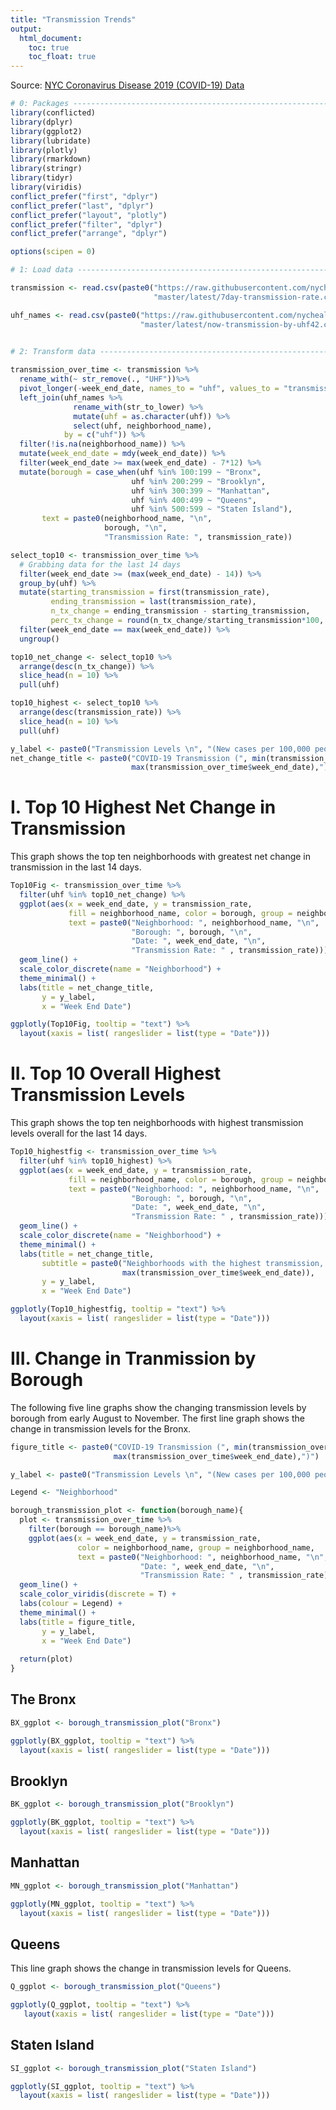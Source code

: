 ```yaml
---
title: "Transmission Trends"
output:
  html_document:
    toc: true
    toc_float: true
---
```

<style type="text/css">
.main-container {
  max-width: 3000px;
  margin-left: auto;
  margin-right: auto;
}
</style>

Source: <a href="https://github.com/nychealth/coronavirus-data/master/latest/7day-transmission-rate.csv">NYC Coronavirus Disease 2019 (COVID-19) Data</a>



```r

# 0: Packages ------------------------------------------------------------------
library(conflicted)
library(dplyr)
library(ggplot2)
library(lubridate)
library(plotly)
library(rmarkdown)
library(stringr)
library(tidyr)
library(viridis)
conflict_prefer("first", "dplyr")
conflict_prefer("last", "dplyr")
conflict_prefer("layout", "plotly")
conflict_prefer("filter", "dplyr")
conflict_prefer("arrange", "dplyr")

options(scipen = 0)

```

```r

# 1: Load data -----------------------------------------------------------------

transmission <- read.csv(paste0("https://raw.githubusercontent.com/nychealth/coronavirus-data/",
                                "master/latest/7day-transmission-rate.csv")) 

uhf_names <- read.csv(paste0("https://raw.githubusercontent.com/nychealth/coronavirus-data/",
                             "master/latest/now-transmission-by-uhf42.csv")) 
             
```


```r

# 2: Transform data ------------------------------------------------------------

transmission_over_time <- transmission %>%
  rename_with(~ str_remove(., "UHF"))%>%
  pivot_longer(-week_end_date, names_to = "uhf", values_to = "transmission_rate") %>%
  left_join(uhf_names %>%
              rename_with(str_to_lower) %>% 
              mutate(uhf = as.character(uhf)) %>%
              select(uhf, neighborhood_name), 
            by = c("uhf")) %>%
  filter(!is.na(neighborhood_name)) %>%
  mutate(week_end_date = mdy(week_end_date)) %>%
  filter(week_end_date >= max(week_end_date) - 7*12) %>%
  mutate(borough = case_when(uhf %in% 100:199 ~ "Bronx", 
                           uhf %in% 200:299 ~ "Brooklyn", 
                           uhf %in% 300:399 ~ "Manhattan",
                           uhf %in% 400:499 ~ "Queens", 
                           uhf %in% 500:599 ~ "Staten Island"),
       text = paste0(neighborhood_name, "\n", 
                     borough, "\n",
                     "Transmission Rate: ", transmission_rate))

select_top10 <- transmission_over_time %>%
  # Grabbing data for the last 14 days
  filter(week_end_date >= (max(week_end_date) - 14)) %>%
  group_by(uhf) %>%
  mutate(starting_transmission = first(transmission_rate),
         ending_transmission = last(transmission_rate),
         n_tx_change = ending_transmission - starting_transmission, 
         perc_tx_change = round(n_tx_change/starting_transmission*100, 2)) %>%
  filter(week_end_date == max(week_end_date)) %>%
  ungroup()

top10_net_change <- select_top10 %>%
  arrange(desc(n_tx_change)) %>%
  slice_head(n = 10) %>%
  pull(uhf)

top10_highest <- select_top10 %>%
  arrange(desc(transmission_rate)) %>%
  slice_head(n = 10) %>%
  pull(uhf)

y_label <- paste0("Transmission Levels \n", "(New cases per 100,000 people)")
net_change_title <- paste0("COVID-19 Transmission (", min(transmission_over_time$week_end_date), " to ",
                           max(transmission_over_time$week_end_date),")")
```

# I. Top 10 Highest Net Change in Transmission
This graph shows the top ten neighborhoods with greatest net change in transmission in the last 14 days.

```r
Top10Fig <- transmission_over_time %>%
  filter(uhf %in% top10_net_change) %>%
  ggplot(aes(x = week_end_date, y = transmission_rate, 
             fill = neighborhood_name, color = borough, group = neighborhood_name, 
             text = paste0("Neighborhood: ", neighborhood_name, "\n", 
                           "Borough: ", borough, "\n", 
                           "Date: ", week_end_date, "\n", 
                           "Transmission Rate: " , transmission_rate))) +
  geom_line() + 
  scale_color_discrete(name = "Neighborhood") +
  theme_minimal() +
  labs(title = net_change_title, 
       y = y_label, 
       x = "Week End Date")

ggplotly(Top10Fig, tooltip = "text") %>%
  layout(xaxis = list( rangeslider = list(type = "Date"))) 
```

# II. Top 10 Overall Highest Transmission Levels
This graph shows the top ten neighborhoods with highest transmission levels overall for the last 14 days. 

```r
Top10_highestfig <- transmission_over_time %>%
  filter(uhf %in% top10_highest) %>%
  ggplot(aes(x = week_end_date, y = transmission_rate, 
             fill = neighborhood_name, color = borough, group = neighborhood_name, 
             text = paste0("Neighborhood: ", neighborhood_name, "\n", 
                           "Borough: ", borough, "\n", 
                           "Date: ", week_end_date, "\n", 
                           "Transmission Rate: " , transmission_rate))) +
  geom_line() + 
  scale_color_discrete(name = "Neighborhood") +
  theme_minimal() +
  labs(title = net_change_title, 
       subtitle = paste0("Neighborhoods with the highest transmission, for the week ending ",
                         max(transmission_over_time$week_end_date)),
       y = y_label, 
       x = "Week End Date")

ggplotly(Top10_highestfig, tooltip = "text") %>%
  layout(xaxis = list( rangeslider = list(type = "Date")))

```

# III. Change in Tranmission by Borough
The following five line graphs show the changing transmission levels by borough from early August to November. The first line graph shows the change in transmission levels for the Bronx. 
```r

figure_title <- paste0("COVID-19 Transmission (", min(transmission_over_time$week_end_date), " to ",
                       max(transmission_over_time$week_end_date),")")

y_label <- paste0("Transmission Levels \n", "(New cases per 100,000 people)")

Legend <- "Neighborhood"

borough_transmission_plot <- function(borough_name){
  plot <- transmission_over_time %>%
    filter(borough == borough_name)%>%
    ggplot(aes(x = week_end_date, y = transmission_rate, 
               color = neighborhood_name, group = neighborhood_name, 
               text = paste0("Neighborhood: ", neighborhood_name, "\n", 
                             "Date: ", week_end_date, "\n", 
                             "Transmission Rate: " , transmission_rate))) +
  geom_line() + 
  scale_color_viridis(discrete = T) + 
  labs(colour = Legend) +
  theme_minimal() +
  labs(title = figure_title, 
       y = y_label, 
       x = "Week End Date")
  
  return(plot)
}

```


## The Bronx
```r

BX_ggplot <- borough_transmission_plot("Bronx")

ggplotly(BX_ggplot, tooltip = "text") %>%
  layout(xaxis = list( rangeslider = list(type = "Date")))

```

## Brooklyn
```r
BK_ggplot <- borough_transmission_plot("Brooklyn")

ggplotly(BK_ggplot, tooltip = "text") %>%
  layout(xaxis = list( rangeslider = list(type = "Date")))

```

## Manhattan
```r
MN_ggplot <- borough_transmission_plot("Manhattan")

ggplotly(MN_ggplot, tooltip = "text") %>%
  layout(xaxis = list( rangeslider = list(type = "Date")))

```

## Queens
This line graph shows the change in transmission levels for Queens. 
```r
Q_ggplot <- borough_transmission_plot("Queens")

ggplotly(Q_ggplot, tooltip = "text") %>%
   layout(xaxis = list( rangeslider = list(type = "Date")))

```

## Staten Island

```r
SI_ggplot <- borough_transmission_plot("Staten Island")

ggplotly(SI_ggplot, tooltip = "text") %>%
  layout(xaxis = list( rangeslider = list(type = "Date")))
```

